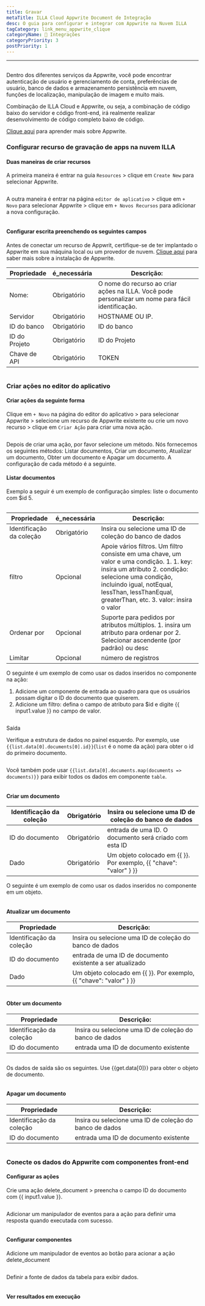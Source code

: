 ```yaml
---
title: Gravar
metaTitle: ILLA Cloud Appwrite Document de Integração
desc: O guia para configurar e integrar com Appwrite na Nuvem ILLA
tagCategory: link_menu_appwrite_clique
categoryName: 🔨 Integrações
categoryPriority: 3
postPriority: 1
---
```


* * *

## <h2 hidden>Escrever banco de dados</h2>

Dentro dos diferentes serviços da Appwrite, você pode encontrar autenticação de usuário e gerenciamento de conta, preferências de usuário, banco de dados e armazenamento persistência em nuvem, funções de localização, manipulação de imagem e muito mais. 

Combinação de ILLA Cloud e Appwrite, ou seja, a combinação de código baixo do servidor e código front-end, irá realmente realizar desenvolvimento de código completo baixo de código.

[Clique aqui](https://appwrite.io/) para aprender mais sobre Appwrite.

### Configurar recurso de gravação de apps na nuvem ILLA

#### Duas maneiras de criar recursos

A primeira maneira é entrar na guia `Resources` > clique em `Create New` para selecionar Appwrite. 

<img src='https://cdn.illacloud.com/official-website/img/docs/assemble/appwrite1.png' alt="" />

A outra maneira é entrar na página `editor de aplicativo` > clique em `+ Novo` para selecionar Appwrite > clique em `+ Novos Recursos` para adicionar a nova configuração. 

<img src='https://cdn.illacloud.com/official-website/img/docs/assemble/appwrite2.png' alt="" />

#### Configurar escrita preenchendo os seguintes campos

Antes de conectar um recurso de Appwrit, certifique-se de ter implantado o Appwrite em sua máquina local ou um provedor de nuvem. [Clique aqui](https://appwrite.io/docs/installation) para saber mais sobre a instalação de Appwrite. 

| Propriedade   | é_necessária | Descrição:                                                                                          |
| ------------- | ------------ | --------------------------------------------------------------------------------------------------- |
| Nome:         | Obrigatório  | O nome do recurso ao criar ações na ILLA. Você pode personalizar um nome para fácil identificação.  |
| Servidor      | Obrigatório  | HOSTNAME OU IP.                                                                                     |
| ID do banco   | Obrigatório  | ID do banco                                                                                         |
| ID do Projeto | Obrigatório  | ID do Projeto                                                                                       |
| Chave de API  | Obrigatório  | TOKEN                                                                                               |

<img src='https://cdn.illacloud.com/official-website/img/docs/assemble/appwrite3.png' alt="" />

### Criar ações no editor do aplicativo

#### Criar ações da seguinte forma

Clique em `+ Novo` na página do editor do aplicativo > para selecionar Appwrite > selecione um recurso de Appwrite existente ou crie um novo recurso > clique em `Criar Ação` para criar uma nova ação. 

<img src='https://cdn.illacloud.com/official-website/img/docs/assemble/appwrite4.png' alt="" />

Depois de criar uma ação, por favor selecione um método. Nós fornecemos os seguintes métodos: Listar documentos, Criar um documento, Atualizar um documento, Obter um documento e Apagar um documento. A configuração de cada método é a seguinte. 

#### Listar documentos

Exemplo a seguir é um exemplo de configuração simples: liste o documento com $id 5. 

<img src='https://cdn.illacloud.com/official-website/img/docs/assemble/appwrite5.png' alt="" />

| Propriedade              | é_necessária | Descrição:                                                                                                                                                                                                                                        |
| ------------------------ | ------------ | ------------------------------------------------------------------------------------------------------------------------------------------------------------------------------------------------------------------------------------------------- |
| Identificação da coleção | Obrigatório  | Insira ou selecione uma ID de coleção do banco de dados                                                                                                                                                                                           |
| filtro                   | Opcional     | Apoie vários filtros. Um filtro consiste em uma chave, um valor e uma condição. 1. 1. key: insira um atributo 2. condição: selecione uma condição, incluindo igual, notEqual, lessThan, lessThanEqual, greaterThan, etc. 3. valor: insira o valor |
| Ordenar por              | Opcional     | Suporte para pedidos por atributos múltiplos. 1. insira um atributo para ordenar por 2. Selecionar ascendente (por padrão) ou desc                                                                                                                |
| Limitar                  | Opcional     | número de registros                                                                                                                                                                                                                               |

O seguinte é um exemplo de como usar os dados inseridos no componente na ação:

1.  Adicione um componente de entrada ao quadro para que os usuários possam digitar o ID do documento que quiserem.  
2.  Adicione um filtro: defina o campo de atributo para $id e digite {{ input1.value }} no campo de valor. 

<img src='https://cdn.illacloud.com/official-website/img/docs/assemble/appwrite6.png' alt="" />

Saída

Verifique a estrutura de dados no painel esquerdo. Por exemplo, use `{{list.data[0].documents[0].id}}`(`list` é o nome da ação) para obter o id do primeiro documento. 

<img src='https://cdn.illacloud.com/official-website/img/docs/assemble/appwrite7.png' alt="" />

Você também pode usar `{{list.data[0].documents.map(documents => documents)}}` para exibir todos os dados em componente `table`. 

<img src='https://cdn.illacloud.com/official-website/img/docs/assemble/appwrite8.png' alt="" />

#### Criar um documento

| Identificação da coleção | Obrigatório | Insira ou selecione uma ID de coleção do banco de dados            |
| ------------------------ | ----------- | ------------------------------------------------------------------ |
| ID do documento          | Obrigatório | entrada de uma ID. O documento será criado com esta ID             |
| Dado                     | Obrigatório | Um objeto colocado em {{ }}. Por exemplo, {{ "chave": "valor" } }} |

O seguinte é um exemplo de como usar os dados inseridos no componente em um objeto. 

<img src='https://cdn.illacloud.com/official-website/img/docs/assemble/appwrite9.png' alt="" />

#### Atualizar um documento

| Propriedade              | Descrição:                                                         |
| ------------------------ | ------------------------------------------------------------------ |
| Identificação da coleção | Insira ou selecione uma ID de coleção do banco de dados            |
| ID do documento          | entrada de uma ID de documento existente a ser atualizado          |
| Dado                     | Um objeto colocado em {{ }}. Por exemplo, {{ "chave": "valor" } }} |

<img src='https://cdn.illacloud.com/official-website/img/docs/assemble/appwrite10.png' alt="" />

#### Obter um documento

| Propriedade              | Descrição:                                              |
| ------------------------ | ------------------------------------------------------- |
| Identificação da coleção | Insira ou selecione uma ID de coleção do banco de dados |
| ID do documento          | entrada uma ID de documento existente                   |

<img src='https://cdn.illacloud.com/official-website/img/docs/assemble/appwrite11.png' alt="" />

Os dados de saída são os seguintes. Use {{get.data[0]}} para obter o objeto de documento.

<img src='https://cdn.illacloud.com/official-website/img/docs/assemble/appwrite12.png' alt="" />

#### Apagar um documento

| Propriedade              | Descrição:                                              |
| ------------------------ | ------------------------------------------------------- |
| Identificação da coleção | Insira ou selecione uma ID de coleção do banco de dados |
| ID do documento          | entrada uma ID de documento existente                   |

<img src='https://cdn.illacloud.com/official-website/img/docs/assemble/appwrite13.png' alt="" />

### Conecte os dados do Appwrite com componentes front-end

#### Configurar as ações

Crie uma ação delete_document > preencha o campo ID do documento com {{ input1.value }}. 

<img src='https://cdn.illacloud.com/official-website/img/docs/assemble/appwrite14.png' alt="" />

Adicionar um manipulador de eventos para a ação para definir uma resposta quando executada com sucesso. 

<img src='https://cdn.illacloud.com/official-website/img/docs/assemble/appwrite15.png' alt="" />

#### Configurar componentes

Adicione um manipulador de eventos ao botão para acionar a ação delete_document 

<img src='https://cdn.illacloud.com/official-website/img/docs/assemble/appwrite16.png' alt="" />

Definir a fonte de dados da tabela para exibir dados. 

<img src='https://cdn.illacloud.com/official-website/img/docs/assemble/appwrite17.png' alt="" />

#### Ver resultados em execução

<img src='https://cdn.illacloud.com/official-website/img/docs/assemble/appwrite18.gif' alt="" />
